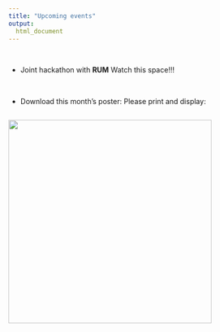 ```yaml
---
title: "Upcoming events"
output: 
  html_document
---
```

<br>

- Joint hackathon with **RUM** Watch this space!!!

<br>

- Download this month's poster: Please print and display:

<div style="float: left; padding-right: 10px;">
  
  <a href=https://raw.githubusercontent.com/MMU-R-user-group/mmu-r-user-group.github.io/master/img/MMUSER_poster21Feb2018.png><img src=https://raw.githubusercontent.com/MMU-R-user-group/mmu-r-user-group.github.io/master/img/MMUSER_poster21Feb2018.png style="width: 400px">
</div>

